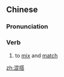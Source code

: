 ==Chinese==
{{zh-forms}}

===Pronunciation===
{{zh-pron
|m=hùndā
|c=wan6 daap3
|cat=v
}}

===Verb===
{{zh-verb}}

# to [[mix]] and [[match]]

[[zh:混搭]]
